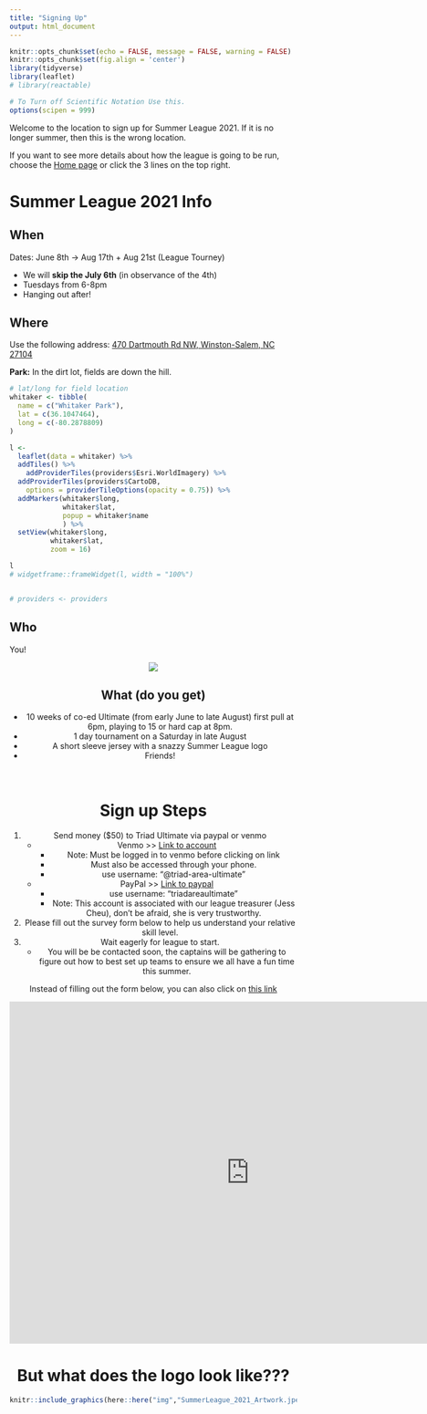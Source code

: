 ```yaml
---
title: "Signing Up"
output: html_document
---
```


```r
knitr::opts_chunk$set(echo = FALSE, message = FALSE, warning = FALSE)
knitr::opts_chunk$set(fig.align = 'center')
library(tidyverse)
library(leaflet)
# library(reactable)

# To Turn off Scientific Notation Use this.
options(scipen = 999)
```

Welcome to the location to sign up for Summer League 2021. If it is no longer summer, then this is the wrong location.

If you want to see more details about how the league is going to be run, choose the [Home page](https://triad-ultimate.netlify.app/index.html) or click the 3 lines on the top right.



# Summer League 2021 Info {.tabset .tabset-fade .tabset-pills}

## When

Dates: June 8th -> Aug 17th  + Aug 21st (League Tourney)   

* We will __skip the July 6th__ (in observance of the 4th)
* Tuesdays from 6-8pm
* Hanging out after!

<!-- <a target="_blank" href="https://calendar.google.com/event?action=TEMPLATE&amp;tmeid=MHQ1Z2s5ZHEyNTdvbDRpbG4xbjQ1Mzh0NzBfMjAyMTA2MDFUMjIwMDAwWiB0cmlhZHVsdGltYXRlQG0&amp;tmsrc=triadultimate%40gmail.com&amp;scp=ALL"><img border="0" src="https://www.google.com/calendar/images/ext/gc_button1_en.gif"></a> -->


<!-- [Add these days to your google calendar](https://calendar.google.com/event?action=TEMPLATE&tmeid=MHQ1Z2s5ZHEyNTdvbDRpbG4xbjQ1Mzh0NzBfMjAyMTA2MDFUMjIwMDAwWiB0cmlhZHVsdGltYXRlQG0&tmsrc=triadultimate%40gmail.com&scp=ALL) -->

## Where

Use the following address: [470 Dartmouth Rd NW, Winston-Salem, NC 27104](https://www.google.com/maps/place/470+Dartmouth+Rd+NW,+Winston-Salem,+NC+27104/data=!4m2!3m1!1s0x8853b1dd288d6c39:0xc6f9004ea33ee24e?sa=X&ved=2ahUKEwiE8OzflbbwAhUSTKwKHcFzDhQQ8gEwAHoECAYQAQ)

__Park:__ In the dirt lot, fields are down the hill.

```r
# lat/long for field location
whitaker <- tibble(
  name = c("Whitaker Park"),
  lat = c(36.1047464),
  long = c(-80.2878809)
)

l <- 
  leaflet(data = whitaker) %>% 
  addTiles() %>%
    addProviderTiles(providers$Esri.WorldImagery) %>%
  addProviderTiles(providers$CartoDB,
    options = providerTileOptions(opacity = 0.75)) %>%
  addMarkers(whitaker$long, 
             whitaker$lat, 
             popup = whitaker$name
             ) %>%
  setView(whitaker$long, 
          whitaker$lat, 
          zoom = 16) 

l
# widgetframe::frameWidget(l, width = "100%")


# providers <- providers
```



## Who

You!  


<center>
![](https://media.giphy.com/media/xUOxf7XfmpxuSode1O/giphy.gif)



## What (do you get)   
   
* 10 weeks of co-ed Ultimate (from early June to late August) first pull at 6pm, playing to 15 or hard cap at 8pm.    
* 1 day tournament on a Saturday in late August  
* A short sleeve jersey with a snazzy Summer League logo   
* Friends!  


</br>

# Sign up Steps  


1. Send money ($50) to Triad Ultimate via paypal or venmo  
    * Venmo >> [Link to account](https://venmo.com/code?user_id=1599495850688512407)
        * Note: Must be logged in to venmo before clicking on link
        * Must also be accessed through your phone.
        * use username: "@triad-area-ultimate"
    * PayPal >> [Link to paypal](https://paypal.me/triadareaultimate)
        * use username: "triadareaultimate"
        * Note: This account is associated with our league treasurer (Jess Cheu), don't be afraid, she is very trustworthy.
1. Please fill out the survey form below to help us understand your relative skill level.  
1. Wait eagerly for league to start.
    * You will be be contacted soon, the captains will be gathering to figure out how to best set up teams to ensure we all have a fun time this summer.


Instead of filling out the form below, you can also click on [this link](https://docs.google.com/forms/d/e/1FAIpQLSeZcQi-pTylk-XN2T_l5v3kB8ajJYFCjuiWqeJulxPW2AxYhg/viewform?usp=sf_link)


<iframe src="https://docs.google.com/forms/d/e/1FAIpQLSeZcQi-pTylk-XN2T_l5v3kB8ajJYFCjuiWqeJulxPW2AxYhg/viewform?embedded=true" width="840" height="600" frameborder="0" marginheight="0" marginwidth="0">Loading…</iframe>
 

# But what does the logo look like???

```r
knitr::include_graphics(here::here("img","SummerLeague_2021_Artwork.jpeg"))
```

